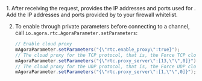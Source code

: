 
<PlatformWrapper platform="linux-java">
1. After receiving the request, <Vg k="COMPANY" /> provides the IP addresses and ports used for <Vg k="CP" />. Add the IP addresses and ports provided by <Vg k="COMPANY" /> to your firewall whitelist.

2. To enable <Vg k="CP" /> through private parameters before connecting to a channel, call `io.agora.rtc.AgoraParameter.setParameters`:

    ```java
    // Enable cloud proxy
    mAgoraParameter.setParameters("{\"rtc.enable_proxy\":true}");
    // The cloud proxy for the TCP protocol, that is, the Force TCP cloud proxy mode. In this mode, the SDK always transmits data over TLS 443.
    mAgoraParameter.setParameters("{\"rtc.proxy_server\":[13,\"\",0]}");
    // The cloud proxy for the UDP protocol, that is, the Force UDP cloud proxy mode. In this mode, the SDK always transmits data over UDP.
    mAgoraParameter.setParameters("{\"rtc.proxy_server\":[1,\"\",0]}");
    ```

</PlatformWrapper>